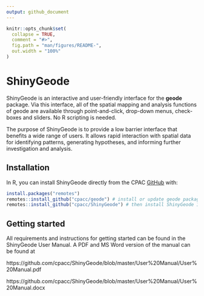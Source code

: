 ```yaml
---
output: github_document
---
```


<!-- README.md is generated from README.Rmd. Please edit that file -->

```r
knitr::opts_chunk$set(
  collapse = TRUE,
  comment = "#>",
  fig.path = "man/figures/README-",
  out.width = "100%"
)
```

# ShinyGeode

<!-- badges: start -->
<!-- badges: end -->

ShinyGeode is an interactive and user-friendly interface for the **geode** package. Via this interface, all of the spatial mapping and analysis functions of geode are available through point-and-click, drop-down menus, check-boxes and sliders. No R scripting is needed.

The purpose of ShinyGeode is to provide a low barrier interface that benefits a wide range of users.  It allows rapid interaction with spatial data for identifying patterns, generating hypotheses, and informing further investigation and analysis.



## Installation

In R, you can install ShinyGeode directly from the CPAC [GitHub](https://github.com/cpacc/) with:

``` r
install.packages("remotes")
remotes::install_github("cpacc/geode") # install or update geode package
remotes::install_github("cpacc/ShinyGeode") # then install ShinyGeode interface
```

## Getting started

All requirements and instructions for getting started can be found in the ShinyGeode User Manual. A PDF and MS Word version of the manual can be found at

https://github.com/cpacc/ShinyGeode/blob/master/User%20Manual/User%20Manual.pdf

https://github.com/cpacc/ShinyGeode/blob/master/User%20Manual/User%20Manual.docx
